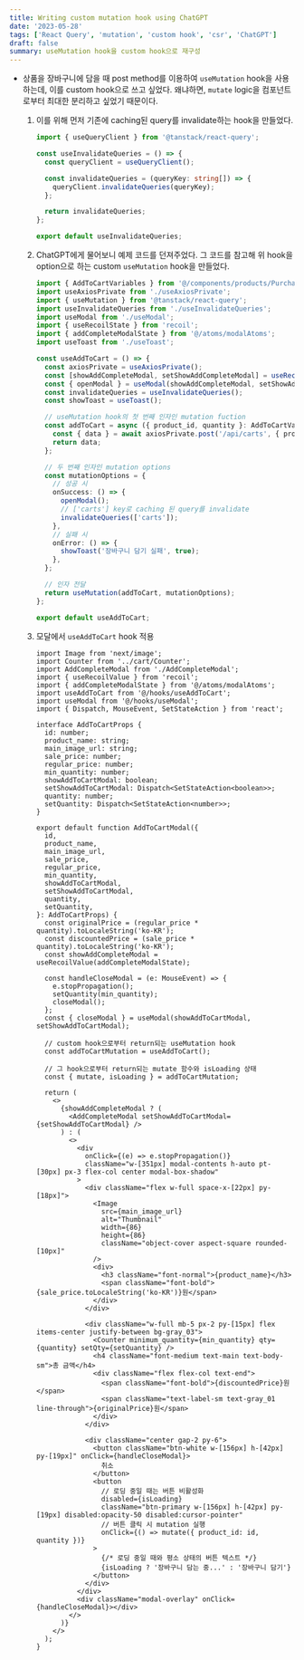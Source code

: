 ```yaml
---
title: Writing custom mutation hook using ChatGPT
date: '2023-05-28'
tags: ['React Query', 'mutation', 'custom hook', 'csr', 'ChatGPT']
draft: false
summary: useMutation hook을 custom hook으로 재구성
---
```


- 상품을 장바구니에 담을 때 post method를 이용하여 `useMutation` hook을 사용하는데, 이를 custom hook으로 쓰고 싶었다. 왜냐하면, `mutate` logic을 컴포넌트로부터 최대한 분리하고 싶었기 때문이다. 

    1. 이를 위해 먼저 기존에 caching된 query를 invalidate하는 hook을 만들었다.

        ```ts:hooks/useInvalidateQueries.ts
        import { useQueryClient } from '@tanstack/react-query';

        const useInvalidateQueries = () => {
          const queryClient = useQueryClient();

          const invalidateQueries = (queryKey: string[]) => {
            queryClient.invalidateQueries(queryKey);
          };

          return invalidateQueries;
        };

        export default useInvalidateQueries;
        ```

    2. ChatGPT에게 물어보니 예제 코드를 던져주었다. 그 코드를 참고해 위 hook을 option으로 하는 custom `useMutation` hook을 만들었다. 

        ```ts:hooks/useAddToCart.ts
        import { AddToCartVariables } from '@/components/products/Purchase';
        import useAxiosPrivate from './useAxiosPrivate';
        import { useMutation } from '@tanstack/react-query';
        import useInvalidateQueries from './useInvalidateQueries';
        import useModal from './useModal';
        import { useRecoilState } from 'recoil';
        import { addCompleteModalState } from '@/atoms/modalAtoms';
        import useToast from './useToast';

        const useAddToCart = () => {
          const axiosPrivate = useAxiosPrivate();
          const [showAddCompleteModal, setShowAddCompleteModal] = useRecoilState(addCompleteModalState);
          const { openModal } = useModal(showAddCompleteModal, setShowAddCompleteModal);
          const invalidateQueries = useInvalidateQueries();
          const showToast = useToast();

          // useMutation hook의 첫 번째 인자인 mutation fuction
          const addToCart = async ({ product_id, quantity }: AddToCartVariables) => {
            const { data } = await axiosPrivate.post('/api/carts', { product_id, quantity });
            return data;
          };

          // 두 번째 인자인 mutation options
          const mutationOptions = {
            // 성공 시
            onSuccess: () => {
              openModal();
              // ['carts'] key로 caching 된 query를 invalidate
              invalidateQueries(['carts']);
            },
            // 실패 시
            onError: () => {
              showToast('장바구니 담기 실패', true);
            },
          };

          // 인자 전달
          return useMutation(addToCart, mutationOptions);
        };

        export default useAddToCart;
        ```
    
    3. 모달에서 `useAddToCart` hook 적용

        ```tsx:components/modals/AddToCartModal.tsx
        import Image from 'next/image';
        import Counter from '../cart/Counter';
        import AddCompleteModal from './AddCompleteModal';
        import { useRecoilValue } from 'recoil';
        import { addCompleteModalState } from '@/atoms/modalAtoms';
        import useAddToCart from '@/hooks/useAddToCart';
        import useModal from '@/hooks/useModal';
        import { Dispatch, MouseEvent, SetStateAction } from 'react';

        interface AddToCartProps {
          id: number;
          product_name: string;
          main_image_url: string;
          sale_price: number;
          regular_price: number;
          min_quantity: number;
          showAddToCartModal: boolean;
          setShowAddToCartModal: Dispatch<SetStateAction<boolean>>;
          quantity: number;
          setQuantity: Dispatch<SetStateAction<number>>;
        }

        export default function AddToCartModal({
          id,
          product_name,
          main_image_url,
          sale_price,
          regular_price,
          min_quantity,
          showAddToCartModal,
          setShowAddToCartModal,
          quantity,
          setQuantity,
        }: AddToCartProps) {
          const originalPrice = (regular_price * quantity).toLocaleString('ko-KR');
          const discountedPrice = (sale_price * quantity).toLocaleString('ko-KR');
          const showAddCompleteModal = useRecoilValue(addCompleteModalState);

          const handleCloseModal = (e: MouseEvent) => {
            e.stopPropagation();
            setQuantity(min_quantity);
            closeModal();
          };
          const { closeModal } = useModal(showAddToCartModal, setShowAddToCartModal);
          
          // custom hook으로부터 return되는 useMutation hook
          const addToCartMutation = useAddToCart();
          
          // 그 hook으로부터 return되는 mutate 함수와 isLoading 상태
          const { mutate, isLoading } = addToCartMutation;

          return (
            <>
              {showAddCompleteModal ? (
                <AddCompleteModal setShowAddToCartModal={setShowAddToCartModal} />
              ) : (
                <>
                  <div
                    onClick={(e) => e.stopPropagation()}
                    className="w-[351px] modal-contents h-auto pt-[30px] px-3 flex-col center modal-box-shadow"
                  >
                    <div className="flex w-full space-x-[22px] py-[18px]">
                      <Image
                        src={main_image_url}
                        alt="Thumbnail"
                        width={86}
                        height={86}
                        className="object-cover aspect-square rounded-[10px]"
                      />
                      <div>
                        <h3 className="font-normal">{product_name}</h3>
                        <span className="font-bold">{sale_price.toLocaleString('ko-KR')}원</span>
                      </div>
                    </div>

                    <div className="w-full mb-5 px-2 py-[15px] flex items-center justify-between bg-gray_03">
                      <Counter minimum_quantity={min_quantity} qty={quantity} setQty={setQuantity} />
                      <h4 className="font-medium text-main text-body-sm">총 금액</h4>
                      <div className="flex flex-col text-end">
                        <span className="font-bold">{discountedPrice}원</span>      
                        <span className="text-label-sm text-gray_01 line-through">{originalPrice}원</span>
                      </div>
                    </div>

                    <div className="center gap-2 py-6">
                      <button className="btn-white w-[156px] h-[42px] py-[19px]" onClick={handleCloseModal}>
                        취소
                      </button>
                      <button
                        // 로딩 중일 때는 버튼 비활성화
                        disabled={isLoading}
                        className="btn-primary w-[156px] h-[42px] py-[19px] disabled:opacity-50 disabled:cursor-pointer"
                        // 버튼 클릭 시 mutation 실행
                        onClick={() => mutate({ product_id: id, quantity })}
                      >
                        {/* 로딩 중일 때와 평소 상태의 버튼 텍스트 */}
                        {isLoading ? '장바구니 담는 중...' : '장바구니 담기'}
                      </button>
                    </div>
                  </div>
                  <div className="modal-overlay" onClick={handleCloseModal}></div>
                </>
              )}
            </>
          );
        }
        ```

